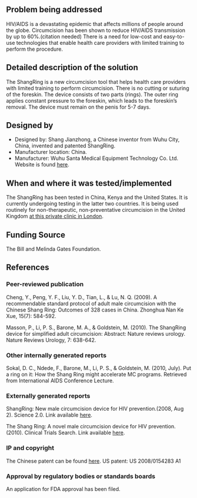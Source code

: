 {{Medical Device
|Health Topic=HIV/AIDS
|Classification=Preventative
|Scope=Clinical trial, Commercialized
|Location=Africa, Asia, South America
|Image=Shangring.jpg
}}
==Problem being addressed==
HIV/AIDS is a devastating epidemic that affects millions of people around the globe. Circumcision has been shown to reduce HIV/AIDS transmission by up to 60%.(citation needed) There is a need for low-cost and easy-to-use technologies that enable health care providers with limited training to perform the procedure.

==Detailed description of the solution==
The ShangRing is a new circumcision tool that helps health care providers with limited training to perform circumcision.  There is no cutting or suturing of the foreskin.  The device consists of two parts (rings).  The outer ring applies constant pressure to the foreskin, which leads to the foreskin’s removal.  The device must remain on the penis for 5-7 days.

==Designed by==
*Designed by: Shang Jianzhong, a Chinese inventor from Wuhu City, China, invented and patented ShangRing.
*Manufacturer location: China.
*Manufacturer: Wuhu Santa Medical Equipment Technology Co. Ltd. Website is found [http://www.snnda.com/enindex.asp here].

==When and where it was tested/implemented ==
The ShangRing has been tested in China, Kenya and the United States. It is currently undergoing testing in the latter two countries. It is being used routinely for non-therapeutic, non-preventative circumcision in the United Kingdom [https://www.circumcision-london.co.uk/adult-circumcision/ at this private clinic in London].

==Funding Source==
The Bill and Melinda Gates Foundation.

==References==
===Peer-reviewed publication===
Cheng, Y., Peng, Y. F., Liu, Y. D., Tian, L., & Lu, N. Q. (2009). A recommendable standard protocol of adult male circumcision with the Chinese Shang Ring: Outcomes of 328 cases in China. Zhonghua Nan Ke Xue, 15(7): 584-592.

Masson, P., Li, P. S., Barone, M. A., & Goldstein, M. (2010). The ShangRing device for simplified adult circumcision: Abstract: Nature reviews urology. Nature Reviews Urology, 7: 638-642.

===Other internally generated reports===
Sokal, D. C., Ndede, F., Barone, M., Li, P. S., & Goldstein, M. (2010, July). Put a ring on it: How the Shang Ring might accelerate MC programs.  Retrieved from International AIDS Conference Lecture.

===Externally generated reports===
ShangRing: New male circumcision device for HIV prevention.(2008, Aug 2). Science 2.0. Link available [http://www.science20.com/news_releases/shangring_new_male_circumcision_device_for_hiv_prevention here].

The Shang Ring: A novel male circumcision device for HIV prevention. (2010). Clinical Trials Search. Link available [http://www.clinicaltrialssearch.org/the-shang-ring-a-novel-male-circumcision-device-for-hiv-prevention-nct00993811.html here].

===IP and copyright===
The Chinese patent can be found [http://www.circlist.com/instrstechs/shangpatent.html here].
US patent: US 2008/0154283 A1

===Approval by regulatory bodies or standards boards===
An application for FDA approval has been filed.